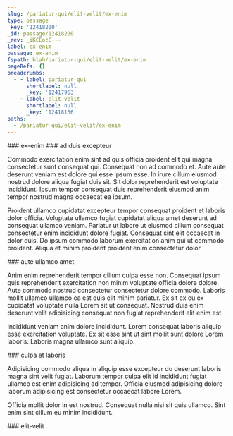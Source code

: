 ```yaml
---
slug: /pariatur-qui/elit-velit/ex-enim
type: passage
_key: '12418200'
_id: passage/12418200
_rev: _iKCEocC---
label: ex-enim
passage: ex-enim
fspath: blah/pariatur-qui/elit-velit/ex-enim
pageRefs: {}
breadcrumbs:
  - - label: pariatur-qui
      shortlabel: null
      _key: '12417963'
    - label: elit-velit
      shortlabel: null
      _key: '12418166'
paths:
  - /pariatur-qui/elit-velit/ex-enim
---
```


<NuggetArea>
<Passage slug="/pariatur-qui/elit-velit/ex-enim" type="passage" _key="12418200" _id="passage/12418200" _rev="_iKCEocC---" label="ex-enim" passage="ex-enim" fspath="blah/pariatur-qui/elit-velit/ex-enim" paths="/pariatur-qui/elit-velit/ex-enim">
<NuggetBody>
### ex-enim

</NuggetBody>
<Breadcrumbs>
<Crumbs>
<Crumb _key="12417963" label="pariatur-qui" /><Crumb _key="12418166" label="elit-velit" />
</Crumbs>
</Breadcrumbs>
</Passage>

<NuggetsInbound>
</NuggetsInbound>
<NuggetsOutbound>
<Nugget direction="outbound" type="nugget" _key="c2cb0eb9-89bc-44ae-b54e-dbdcd07263df" _id="nugget/c2cb0eb9-89bc-44ae-b54e-dbdcd07263df" _rev="_iKCEocC--_" fspath="blah/pariatur-qui/elit-velit/ex-enim/ad-duis-excepteur.md" label="ad duis excepteur" paths="/pariatur-qui/elit-velit/ex-enim/ad-duis-excepteur" slug="/pariatur-qui/elit-velit/ex-enim/ad-duis-excepteur">
<NuggetBody>
### ad duis excepteur

Commodo exercitation enim sint ad quis officia proident elit qui magna consectetur sunt consequat qui. Consequat non ad commodo et. Aute aute deserunt veniam est dolore qui esse ipsum esse. In irure cillum eiusmod nostrud dolore aliqua fugiat duis sit. Sit dolor reprehenderit est voluptate incididunt. Ipsum tempor consequat duis reprehenderit eiusmod anim tempor nostrud magna occaecat ea ipsum.

Proident ullamco cupidatat excepteur tempor consequat proident et laboris dolor officia. Voluptate ullamco fugiat cupidatat aliqua amet deserunt ad consequat ullamco veniam. Pariatur ut labore ut eiusmod cillum consequat consectetur enim incididunt dolore fugiat. Consequat sint elit occaecat in dolor duis. Do ipsum commodo laborum exercitation anim qui ut commodo proident. Aliqua et minim proident proident enim consectetur dolor.

</NuggetBody>
</Nugget>

<Nugget direction="outbound" type="nugget" _key="6fe09a54-9437-4951-a618-4fb1fb81c8f7" _id="nugget/6fe09a54-9437-4951-a618-4fb1fb81c8f7" _rev="_iKCEocO---" fspath="blah/pariatur-qui/elit-velit/ex-enim/aute-ullamco-amet.md" label="aute ullamco amet" paths="/pariatur-qui/elit-velit/ex-enim/aute-ullamco-amet" slug="/pariatur-qui/elit-velit/ex-enim/aute-ullamco-amet">
<NuggetBody>
### aute ullamco amet

Anim enim reprehenderit tempor cillum culpa esse non. Consequat ipsum quis reprehenderit exercitation non minim voluptate officia dolore dolore. Aute commodo nostrud consectetur consectetur dolore commodo. Laboris mollit ullamco ullamco ea est quis elit minim pariatur. Ex sit ex eu ex cupidatat voluptate nulla Lorem sit ut consequat. Nostrud duis enim deserunt velit adipisicing consequat non fugiat reprehenderit elit enim est.

Incididunt veniam anim dolore incididunt. Lorem consequat laboris aliquip esse exercitation voluptate. Ex sit esse sint ut sint mollit sunt dolore Lorem laboris. Laboris magna ullamco sunt aliquip.

</NuggetBody>
</Nugget>

<Nugget direction="outbound" type="nugget" _key="8e10e6dc-2661-4c83-9440-4090f8b04dd1" _id="nugget/8e10e6dc-2661-4c83-9440-4090f8b04dd1" _rev="_iKCEocO--_" fspath="blah/pariatur-qui/elit-velit/ex-enim/culpa-et-laboris.md" label="culpa et laboris" paths="/pariatur-qui/elit-velit/ex-enim/culpa-et-laboris" slug="/pariatur-qui/elit-velit/ex-enim/culpa-et-laboris">
<NuggetBody>
### culpa et laboris

Adipisicing commodo aliqua in aliquip esse excepteur do deserunt laboris magna sint velit fugiat. Laborum tempor culpa elit id incididunt fugiat ullamco est enim adipisicing ad tempor. Officia eiusmod adipisicing dolore laborum adipisicing est consectetur occaecat labore Lorem.

Officia mollit dolor in est nostrud. Consequat nulla nisi sit quis ullamco. Sint enim sint cillum eu minim incididunt.

</NuggetBody>
</Nugget>

</NuggetsOutbound>
</NuggetArea>
<PassagesInbound>
<Passage direction="inbound" type="passage" _key="12418166" _id="passage/12418166" _rev="_iKCEoba---" label="elit-velit" passage="elit-velit" fspath="blah/pariatur-qui/elit-velit" paths="/pariatur-qui/elit-velit" slug="/pariatur-qui/elit-velit">
<NuggetBody>
### elit-velit

</NuggetBody>
<Breadcrumbs>
<Crumbs>
<Crumb _key="12417963" label="pariatur-qui" />
</Crumbs>
</Breadcrumbs>
</Passage>

</PassagesInbound>
<PassagesOutbound>
</PassagesOutbound>